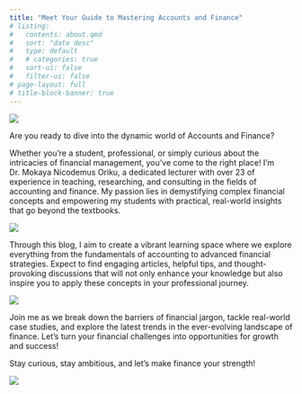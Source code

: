 ```yaml
---
title: "Meet Your Guide to Mastering Accounts and Finance"
# listing:
#   contents: about.qmd
#   sort: "date desc"
#   type: default
#   # categories: true
#   sort-ui: false
#   filter-ui: false
# page-layout: full
# title-block-banner: true
---
```


![](pictures/Premium Photo _ Bitcoin is going up on the chart.jfif)

Are you ready to dive into the dynamic world of Accounts and Finance?

Whether you’re a student, professional, or simply curious about the intricacies of financial management, you’ve come to the right place! I’m Dr. Mokaya Nicodemus Oriku, a dedicated lecturer with over 23 of experience in teaching, researching, and consulting in the fields of accounting and finance. My passion lies in demystifying complex financial concepts and empowering my students with practical, real-world insights that go beyond the textbooks.

![](pictures/….jfif)

Through this blog, I aim to create a vibrant learning space where we explore everything from the fundamentals of accounting to advanced financial strategies. Expect to find engaging articles, helpful tips, and thought-provoking discussions that will not only enhance your knowledge but also inspire you to apply these concepts in your professional journey.

![](pictures/0bec4c8b-a953-4431-a748-750b6d27359c.jfif)

Join me as we break down the barriers of financial jargon, tackle real-world case studies, and explore the latest trends in the ever-evolving landscape of finance. Let’s turn your financial challenges into opportunities for growth and success!

Stay curious, stay ambitious, and let’s make finance your strength!

![](pictures/5c7c3202-b17e-4e15-a423-7929a7802da1.jfif)
